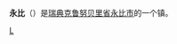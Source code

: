 {{Unreferenced|time=2019-12-10T07:09:25+00:00}}
{{Infobox Settlement
| name = 永比<br/>Ljungby
| image_skyline = Ljungby Tellushuset.jpg
| imagesize = 250px
| image_caption = 
| image_flag = 
| image_shield = 
| pushpin_map = Sweden
| pushpin_label_position = bottom
| subdivision_type = 国家
| subdivision_name = {{SWE}}
| subdivision_type1 = [[瑞典行政区划|省]]
| subdivision_name1 = [[克鲁努贝里省|克鲁努贝里省]]
| subdivision_type2 = [[瑞典行政区划|市]]
| subdivision_name2 =  [[永比市|永比市]]
| elevation_m = 
| elevation_ft = 
| area_total_km2 = 10.85
| population_as_of = 2005年
| population_total = 14810
| population_density_km2 = auto
| timezone = [[CET|CET]]
| utc_offset = +1
| timezone_DST = [[CEST|CEST]]
| utc_offset_DST = +2
| latd = 56
| latm = 50
| lats = 
| latNS = N
| longd = 13
| longm = 56
| longs = 
| longEW = E
| website =  
}}

'''永比'''（{{lang-sv|''Ljungby''}}）是[[瑞典|瑞典]][[克鲁努贝里省|克鲁努贝里省]][[永比市|永比市]]的一个镇。

{{Authority control}}
{{Sweden-geo-stub}}

[[Category:克鲁努贝里省城市|L]]
